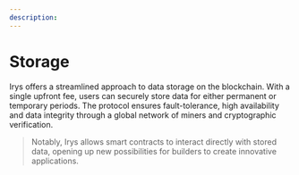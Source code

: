 ```yaml
---
description:
---
```


# Storage

Irys offers a streamlined approach to data storage on the blockchain. With a single upfront fee, users can securely store data for either permanent or temporary periods. The protocol ensures fault-tolerance, high availability and data integrity through a global network of miners and cryptographic verification.

> Notably, Irys allows smart contracts to interact directly with stored data, opening up new possibilities for builders to create innovative applications.
